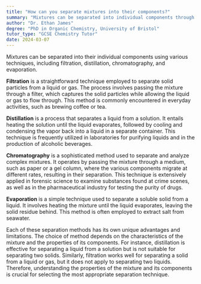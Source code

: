```yaml
---
title: "How can you separate mixtures into their components?"
summary: "Mixtures can be separated into individual components through methods like filtration, distillation, chromatography, and evaporation, each utilizing different principles to achieve separation."
author: "Dr. Ethan James"
degree: "PhD in Organic Chemistry, University of Bristol"
tutor_type: "GCSE Chemistry Tutor"
date: 2024-03-07
---
```


Mixtures can be separated into their individual components using various techniques, including filtration, distillation, chromatography, and evaporation.

**Filtration** is a straightforward technique employed to separate solid particles from a liquid or gas. The process involves passing the mixture through a filter, which captures the solid particles while allowing the liquid or gas to flow through. This method is commonly encountered in everyday activities, such as brewing coffee or tea.

**Distillation** is a process that separates a liquid from a solution. It entails heating the solution until the liquid evaporates, followed by cooling and condensing the vapor back into a liquid in a separate container. This technique is frequently utilized in laboratories for purifying liquids and in the production of alcoholic beverages.

**Chromatography** is a sophisticated method used to separate and analyze complex mixtures. It operates by passing the mixture through a medium, such as paper or a gel column, where the various components migrate at different rates, resulting in their separation. This technique is extensively applied in forensic science to examine substances found at crime scenes, as well as in the pharmaceutical industry for testing the purity of drugs.

**Evaporation** is a simple technique used to separate a soluble solid from a liquid. It involves heating the mixture until the liquid evaporates, leaving the solid residue behind. This method is often employed to extract salt from seawater.

Each of these separation methods has its own unique advantages and limitations. The choice of method depends on the characteristics of the mixture and the properties of its components. For instance, distillation is effective for separating a liquid from a solution but is not suitable for separating two solids. Similarly, filtration works well for separating a solid from a liquid or gas, but it does not apply to separating two liquids. Therefore, understanding the properties of the mixture and its components is crucial for selecting the most appropriate separation technique.
    
